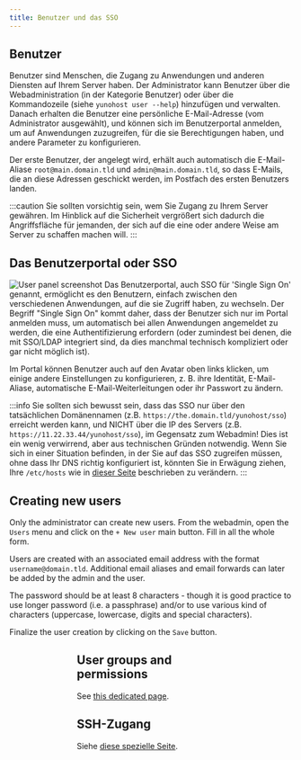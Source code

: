 ```yaml
---
title: Benutzer und das SSO
---
```



## Benutzer

Benutzer sind Menschen, die Zugang zu Anwendungen und anderen Diensten auf Ihrem Server haben. Der Administrator kann Benutzer über die Webadministration (in der Kategorie Benutzer) oder über die Kommandozeile (siehe `yunohost user --help`) hinzufügen und verwalten. Danach erhalten die Benutzer eine persönliche E-Mail-Adresse (vom Administrator ausgewählt), und können sich im Benutzerportal anmelden, um auf Anwendungen zuzugreifen, für die sie Berechtigungen haben, und andere Parameter zu konfigurieren.

Der erste Benutzer, der angelegt wird, erhält auch automatisch die E-Mail-Aliase `root@main.domain.tld` und `admin@main.domain.tld`, so dass E-Mails, die an diese Adressen geschickt werden, im Postfach des ersten Benutzers landen.

:::caution
Sie sollten vorsichtig sein, wem Sie Zugang zu Ihrem Server gewähren. Im Hinblick auf die Sicherheit vergrößert sich dadurch die Angriffsfläche für jemanden, der sich auf die eine oder andere Weise am Server zu schaffen machen will.
:::

## Das Benutzerportal oder SSO

![User panel screenshot](/img/user_panel.jpg)
Das Benutzerportal, auch SSO für 'Single Sign On' genannt, ermöglicht es den Benutzern, einfach zwischen den verschiedenen Anwendungen, auf die sie Zugriff haben, zu wechseln. Der Begriff "Single Sign On" kommt daher, dass der Benutzer sich nur im Portal anmelden muss, um automatisch bei allen Anwendungen angemeldet zu werden, die eine Authentifizierung erfordern (oder zumindest bei denen, die mit SSO/LDAP integriert sind, da dies manchmal technisch kompliziert oder gar nicht möglich ist).

Im Portal können Benutzer auch auf den Avatar oben links klicken, um einige andere Einstellungen zu konfigurieren, z. B. ihre Identität, E-Mail-Aliase, automatische E-Mail-Weiterleitungen oder ihr Passwort zu ändern.

:::info
Sie sollten sich bewusst sein, dass das SSO nur über den tatsächlichen Domänennamen (z.B. `https://the.domain.tld/yunohost/sso`) erreicht werden kann, und NICHT über die IP des Servers (z.B. `https://11.22.33.44/yunohost/sso`), im Gegensatz zum Webadmin! Dies ist ein wenig verwirrend, aber aus technischen Gründen notwendig. Wenn Sie sich in einer Situation befinden, in der Sie auf das SSO zugreifen müssen, ohne dass Ihr DNS richtig konfiguriert ist, könnten Sie in Erwägung ziehen, Ihre `/etc/hosts` wie in [dieser Seite](/admin/tutorials/domains/dns_local_network) beschrieben zu verändern.
:::

## Creating new users

Only the administrator can create new users. From the webadmin, open the `Users` menu and click on the `+ New user` main button. Fill in all the whole form.

Users are created with an associated email address with the format `username@domain.tld`. Additional email aliases and email forwards can later be added by the admin and the user.

The password should be at least 8 characters - though it is good practice to use longer password (i.e. a passphrase) and/or to use various kind of characters (uppercase, lowercase, digits and special characters).

Finalize the user creation by clicking on the `Save` button.

<Figure caption="From the main menu of the webadmin, open `Users`." alt="Main menu" src="/img/create_user_1.png"/>
<Figure caption="From the top of the users list, click on `+ New user`." alt="Users list" src="/img/create_user_2.png"/>
<Figure caption="Fill in the form." alt="User creation form" src="/img/create_user_3.png"/>

## User groups and permissions

See [this dedicated page](/admin/users/groups_and_permissions).

## SSH-Zugang

Siehe [diese spezielle Seite](/admin/command_line).
